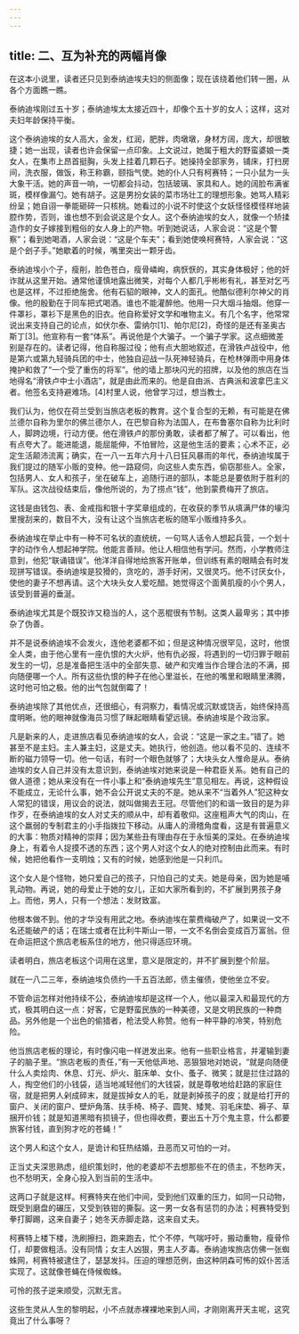 ```yaml
---
---
---
```

title: 二、互为补充的两幅肖像
---




在这本小说里，读者还只见到泰纳迪埃夫妇的侧面像；现在该绕着他们转一圈，从各个方面瞧一瞧。

泰纳迪埃刚过五十岁；泰纳迪埃太太接近四十，却像个五十岁的女人；这样，这对夫妇年龄保持平衡。

这个泰纳迪埃的女人高大，金发，红润，肥胖，肉墩墩，身材方阔，庞大，却很敏捷；她一出现，读者也许会保留一点印象。上文说过，她属于粗大的野蛮婆娘一类女人，在集市上昂首挺胸，头发上挂着几颗石子。她操持全部家务，铺床，打扫房间，洗衣服，做饭，称王称霸，颐指气使。她的仆人只有柯赛特；一只小鼠为一头大象干活。她的声音一响，一切都会抖动，包括玻璃、家具和人。她的阔脸布满雀斑，模样像漏勺。她有胡子。这是男扮女装的菜市场壮工的理想形象。她骂人精彩纷呈；她自诩一拳能砸碎一只核桃。她看过的小说不时使这个女妖怪怪模怪样地装腔作势，否则，谁也想不到会说这是个女人。这个泰纳迪埃的女人，就像一个矫揉造作的女子嫁接到粗俗的女人身上的产物。听到她说话，人家会说：“这是个警察”；看到她喝酒，人家会说：“这是个车夫”；看到她使唤柯赛特，人家会说：“这是个刽子手。”她歇着的时候，嘴里突出一颗牙齿。

泰纳迪埃小个子，瘦削，脸色苍白，瘦骨嶙峋，病恹恹的，其实身体极好；他的奸诈就从这里开始。通常他谨慎地露出微笑，对每个人都几乎彬彬有礼，甚至对乞丐也是这样，不过拒绝施舍。他有石貂的眼神，文人的面孔。他酷似德利尔神父的肖像。他的殷勤在于同车把式喝酒。谁也不能灌醉他。他用一只大烟斗抽烟。他穿一件罩衫，罩衫下是黑色的旧衣。他自称爱好文学和唯物主义。有几个名字，他常常说出来支持自己的论点，如伏尔泰、雷纳尔[1]、帕尔尼[2]，奇怪的是还有圣奥古斯丁[3]。他宣称有一套“体系”。再说他是个大骗子。一个骗子学家。这点细微差别是存在的。读者记得，他自称服过役；他有点大胆地叙述，在滑铁卢战役中，他是第六或第九轻骑兵团的中士，他独自迎战一队死神轻骑兵，在枪林弹雨中用身体掩护和救了“一个受了重伤的将军”。他的墙上那块闪光的招牌，以及他的旅店在当地得名“滑铁卢中士小酒店”，就是由此而来的。他是自由派、古典派和波拿巴主义者。他签名支持避难场。[4]村里人说，他曾学习过，想当教士。

我们认为，他仅在荷兰受到当旅店老板的教育。这个复合型的无赖，有可能是在佛兰德尔自称为里尔的佛兰德尔人，在巴黎自称为法国人，在布鲁塞尔自称为比利时人，脚跨边境，行动方便。他在滑铁卢的那份勇敢，读者都了解了。可以看出，他有点夸大了。能进能退，能屈能伸，不怕冒险，这是他生活的要素；心术不正，必定生活颠沛流离；确实，在一八一五年六月十八日狂风暴雨的年代，泰纳迪埃属于我们提过的随军小贩的变种。他一路窥伺，向这些人卖东西，偷窃那些人。全家，包括男人、女人和孩子，坐在破车上，追随行进的部队，本能总是要依附于胜利的军队。这次战役结束后，像他所说的，为了捞点“钱”，他到蒙费梅开了旅店。

这钱是由钱包、表、金戒指和银十字奖章组成的，在收获的季节从填满尸体的壕沟里搜刮来的，数目不大，没有让这个当旅店老板的随军小贩维持多久。

泰纳迪埃在举止中有一种不可名状的直统统，一句骂人话令人想起兵营，一个划十字的动作令人想起神学院。他能言善辩。他让人相信他有学问。然而，小学教师注意到，他犯“联诵错误”。他洋洋自得地给旅客开账单，但训练有素的眼睛会有时发现拼写错误。泰纳迪埃是狡猾的，贪吃的，游手好闲，又很灵巧。他不讨厌女仆，使他的妻子不想再请。这个大块头女人爱吃醋。她觉得这个面黄肌瘦的小个男人，该受到普遍的垂涎。

泰纳迪埃尤其是个既狡诈又稳当的人，这个恶棍很有节制。这类人最卑劣；其中掺杂了伪善。

并不是说泰纳迪埃不会发火，连他老婆都不如；但是这种情况很罕见，这时，他恨全人类，由于他心里有一座仇恨的大火炉，他有仇必报，将遇到的一切归罪于眼前发生的一切，总是准备把生活中的全部失意、破产和灾难当作合理合法的不满，掷向随便哪一个人。所有这些仇恨的种子在他心里滋长，在他的嘴里和眼睛里沸腾，这时他可怕之极。他的出气包就倒霉了！

泰纳迪埃除了其他优点，还很细心，有洞察力，看情况或沉默或饶舌，始终保持高度明晰。他的眼神就像海员习惯了眯起眼睛看望远镜。泰纳迪埃是个政治家。

凡是新来的人，走进旅店看见泰纳迪埃的女人，会说：“这是一家之主。”错了。她甚至不是主妇。主人兼主妇，这是丈夫。她执行，他创造。他以看不见的、连续不断的磁力领导一切。他一句话，有时一个眼色就够了；大块头女人惟命是从。泰纳迪埃的女人自己并没有太意识到，泰纳迪埃对她来说是一种君臣关系。她有自己的做人道德；她从来没有在一件小事上和“泰纳迪埃先生”意见相左。再说，这种假设不能成立，无论什么事，她不会公开说丈夫的不是。她从来不“当着外人”犯这种女人常犯的错误，用议会的说法，就叫做揭去王冠。尽管他们的和谐一致目的是为非作歹，在泰纳迪埃的女人对丈夫的顺从中，却有着敬仰。这座粗声大气的肉山，在这个羸弱的专制君主的小手指拨拉下移动。从庸人的滑稽角度看，这是有普遍意义的大事：物质对精神的崇拜；因为某些丑有理由存在于永恒美的深处。在泰纳迪埃身上，有着令人捉摸不透的东西；这个男人对这个女人的绝对控制由此而来。有时候，她把他看作一支明烛；又有的时候，她感到他是一只利爪。

这个女人是个怪物，她只爱自己的孩子，只怕自己的丈夫。她是母亲，因为她是哺乳动物。再说，她的母爱止于她的女儿，正如大家所看到的，不扩展到男孩子身上。而他，男人，只有一个想法：发财致富。

他根本做不到。他的才华没有用武之地。泰纳迪埃在蒙费梅破产了，如果说一文不名还能破产的话；在瑞士或者在比利牛斯山一带，一文不名倒会变成百万富翁。但在命运把这个旅店老板系住的地方，他只得适应环境。

读者明白，旅店老板这个词用在这里，意义是限定的，并不扩展到整个阶层。

就在一八二三年，泰纳迪埃负债约一千五百法郎，债主催债，使他坐立不安。

不管命运怎样对他持续不公，泰纳迪埃却是这样一个人，他以最深入和最现代的方式，极其明白这一点：好客，它是野蛮民族的一种美德，又是文明民族的一种商品。另外他是一个出色的偷猎者，枪法受人称赞。他有一种平静的冷笑，特别危险。

他当旅店老板的理论，有时像闪电一样迸发出来。他有一些职业格言，并灌输到妻子的脑子里。“旅店老板的责任，”有一天他低声地、恶狠狠地对她说，“就是向随便什么人卖烩肉、休息、灯光、炉火、脏床单、女仆、蚤子、微笑；就是拦住过路的人，掏空他们的小钱袋，适当地减轻他们的大钱袋，就是尊敬地给赶路的家庭住宿，就是把男人剁成碎末，就是拔掉女人的毛，就是剥掉孩子的皮；就是给打开的窗户、关闭的窗户、壁炉角落、扶手椅、椅子、圆凳、矮凳、羽毛床垫、褥子、草捆开价钱；就是知道黑暗有损镜子，但也得收费，要出五十万个鬼主意，什么都要旅客付钱，直到狗才吃的苍蝇！”

这个男人和这个女人，是诡计和狂热结婚，丑恶而又可怕的一对。

正当丈夫深思熟虑，组织策划时，他的老婆却不去想那些不在的债主，不愁昨天，也不愁明天，全身心投入到当前的生活中。

这两口子就是这样。柯赛特夹在他们中间，受到他们双重的压力，如同一只动物，既受到磨盘的碾压，又受到铁钳的撕裂。这一男一女各有惩罚的办法；柯赛特受到拳打脚踢，这来自妻子；她冬天赤脚走路，这来自丈夫。

柯赛特上楼下楼，洗刷擦扫，跑来跑去，忙个不停，气喘吁吁，搬动重物，瘦骨伶仃，却要做粗活。没有同情；女主人凶狠，男主人歹毒。泰纳迪埃旅店仿佛一张蜘蛛网，柯赛特被逮住了，瑟瑟发抖。压迫的理想范例，由这种阴森可怖的奴仆苦活实现了。这就像苍蝇在侍候蜘蛛。

可怜的孩子逆来顺受，沉默无言。

这些生灵从人生的黎明起，小不点就赤裸裸地来到人间，才刚刚离开天主呢，这究竟出了什么事呀？